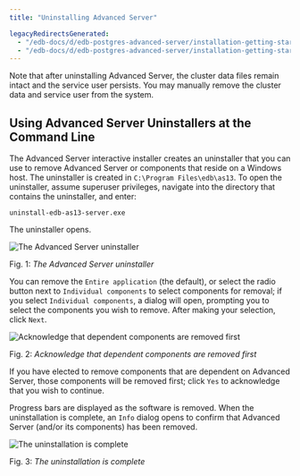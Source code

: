 ```yaml
---
title: "Uninstalling Advanced Server"

legacyRedirectsGenerated:
  - "/edb-docs/d/edb-postgres-advanced-server/installation-getting-started/installation-guide-for-windows/13/uninstalling_advanced_server.html"
  - "/edb-docs/d/edb-postgres-advanced-server/installation-getting-started/installation-guide-for-windows/latest/uninstalling_advanced_server.html"
---
```


<div id="uninstalling_advanced_server" class="registered_link"></div>

Note that after uninstalling Advanced Server, the cluster data files remain intact and the service user persists. You may manually remove the cluster data and service user from the system.

## Using Advanced Server Uninstallers at the Command Line

The Advanced Server interactive installer creates an uninstaller that you can use to remove Advanced Server or components that reside on a Windows host. The uninstaller is created in `C:\Program Files\edb\as13`. To open the uninstaller, assume superuser privileges, navigate into the directory that contains the uninstaller, and enter:

```text
uninstall-edb-as13-server.exe
```

The uninstaller opens.

![The Advanced Server uninstaller](images/advanced_server_uninstaller.png)

Fig. 1: *The Advanced Server uninstaller*

You can remove the `Entire application` (the default), or select the radio button next to `Individual components` to select components for removal; if you select `Individual components`, a dialog will open, prompting you to select the components you wish to remove. After making your selection, click `Next`.

![Acknowledge that dependent components are removed first](images/acknowledging_components_removed.png)

Fig. 2: *Acknowledge that dependent components are removed first*

If you have elected to remove components that are dependent on Advanced Server, those components will be removed first; click `Yes` to acknowledge that you wish to continue.

Progress bars are displayed as the software is removed. When the uninstallation is complete, an `Info` dialog opens to confirm that Advanced Server (and/or its components) has been removed.

![The uninstallation is complete](images/uninstallation_complete.png)

Fig. 3: *The uninstallation is complete*
